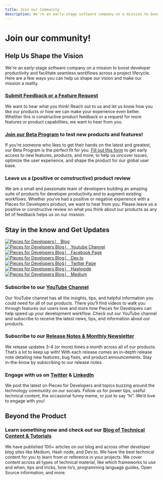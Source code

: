 ```yaml
---
title: Join our Community
description: We're an early-stage software company on a mission to boost developer productivity and facilitate seamless workflows across a project lifecycle. Here are a few ways you can help us shape our vision!
---
```


# Join our community!
## Help Us Shape the Vision
We're an early-stage software company on a mission to boost developer productivity and facilitate seamless workflows across a project lifecycle. Here are a few ways you can help us shape our vision and make our mission a reality.

### <a href="{{ links.external.forms.feedback }}">Submit Feedback or a Feature Request</a>
We want to hear what you think! Reach out to us and let us know how you like our products or how we can make your experience even better. Whether this is constructive product feedback or a request for more features or product capabilities, we want to hear from you.

### <a href="{{ links.external.forms.join_beta }}">Join our Beta Program</a> to test new products and features!
If you’re someone who likes to get their hands on the latest and greatest, our Beta Program is the perfect fit for you. <a href="{{ links.external.forms.join_beta }}">Fill out this form</a> to get early access to new features, products, and more; to help us uncover issues, optimize the user experience, and shape the product for our global user base.

### Leave us a (positive or _constructive_) product review
We are a small and passionate team of developers building an amazing suite of products for developer productivity and to augment existing workflows. Whether you’ve had a positive or negative experience with a Pieces for Developers product, we want to hear from you. Please leave us a positive or constructive review on what you think about our products as any bit of feedback helps us on our mission.

## Stay in the know and Get Updates

[![Pieces for Developers ⎸ Blog](https://storage.googleapis.com/pieces_static_resources/vs_code_marketplace/GRAPHICS/COMMUNITY_LOGOS_BLURRED/PIECES_BLURRED)](https://code.pieces.app/blog)[![Pieces for Developers Blog ⎸ Youtube Channel](https://storage.googleapis.com/pieces_static_resources/vs_code_marketplace/GRAPHICS/COMMUNITY_LOGOS_BLURRED/YOUTUBE_BLURRED)](https://www.youtube.com/@getpieces)
[![Pieces for Developers Blog ⎸ Facebook Page](https://storage.googleapis.com/pieces_static_resources/vs_code_marketplace/GRAPHICS/COMMUNITY_LOGOS_BLURRED/FACEBOOK_BLURRED)](https://www.facebook.com/getpieces/)
[![Pieces for Developers Blog ⎸ Dev.to](https://storage.googleapis.com/pieces_static_resources/vs_code_marketplace/GRAPHICS/COMMUNITY_LOGOS_BLURRED/DEV_TO_BLURRED)](https://dev.to/get_pieces/)
[![Pieces for Developers Blog ⎸ Twitter Page](https://storage.googleapis.com/pieces_static_resources/vs_code_marketplace/GRAPHICS/COMMUNITY_LOGOS_BLURRED/TWITTER_BLURRED)](https://twitter.com/getpieces)
[![Pieces for Developers Blog ⎸ Hashnode](https://storage.googleapis.com/pieces_static_resources/vs_code_marketplace/GRAPHICS/COMMUNITY_LOGOS_BLURRED/HASHNODE_BLURRED)](https://pieces.hashnode.dev/)
[![Pieces for Developers Blog ⎸ Medium](https://storage.googleapis.com/pieces_static_resources/vs_code_marketplace/GRAPHICS/COMMUNITY_LOGOS_BLURRED/MEDIUM_BLURRED)](https://pieces.medium.com/)

### Subscribe to our <a href="{{ links.videos.youtube_channel }}">YouTube Channel</a>
Our YouTube channel has all the insights, tips, and helpful information you could need for all of our products. There you’ll find videos to walk you through features our users love and more how Pieces for Developers can help speed up your development workflow. Check out our YouTube channel and subscribe to receive the latest news, tips, and information about our products.

### Subscribe to our <a href="{{ links.website.release_notes }}">Release Notes & Monthly Newsletter</a>
We release updates 3-4 (or more) times a month across all of our products. That’s a lot to keep up with! With each release comes an in-depth release note detailing new features, bug fixes, and product announcements. Stay in-the-know by subscribing to our release notes.

### Engage with us on <a href="{{ links.socials.twitter }}">Twitter</a> & <a href="{{ links.socials.linkedin }}">LinkedIn</a>
We post the latest on Pieces for Developers and topics buzzing around the technology community on our socials. Follow us for power tips, useful technical content, the occasional funny meme, or just to say “hi”. We’d love to engage with you!

## Beyond the Product
### Learn something new and check out our <a href="{{ links.website.blog }}">Blog of Technical Content & Tutorials</a>
We have published 100+ articles on our blog and across other developer blog sites like Medium, Hash node, and Dev.to. We have the best technical content for you to learn from or reference in your projects. We cover content across all types of technical material, like which frameworks to use and when, tips and tricks, how-to’s, programming language guides, Open Source information, and more.
